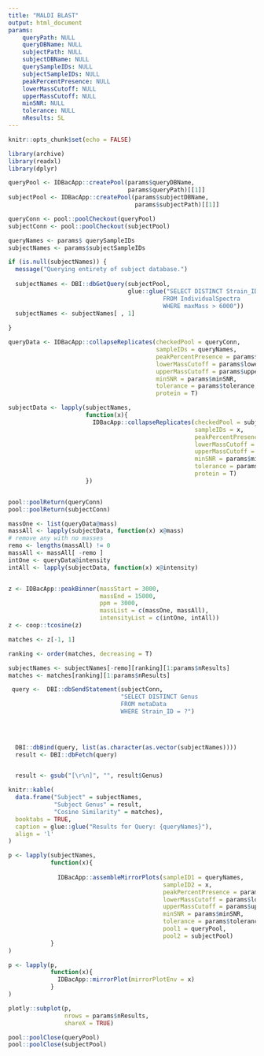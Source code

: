 ```yaml
---
title: "MALDI BLAST"
output: html_document
params:
    queryPath: NULL
    queryDBName: NULL
    subjectPath: NULL
    subjectDBName: NULL
    querySampleIDs: NULL
    subjectSampleIDs: NULL
    peakPercentPresence: NULL    
    lowerMassCutoff: NULL    
    upperMassCutoff: NULL    
    minSNR: NULL    
    tolerance: NULL  
    nResults: 5L  
---
```


```r
knitr::opts_chunk$set(echo = FALSE)
```



```r
library(archive)
library(readxl)
library(dplyr)
```



```r
queryPool <- IDBacApp::createPool(params$queryDBName,
                                  params$queryPath)[[1]]
subjectPool <- IDBacApp::createPool(params$subjectDBName,
                                    params$subjectPath)[[1]]

queryConn <- pool::poolCheckout(queryPool)
subjectConn <- pool::poolCheckout(subjectPool)


```

```r
queryNames <- params$ querySampleIDs
subjectNames <- params$subjectSampleIDs
```



```r
if (is.null(subjectNames)) {
  message("Querying entirety of subject database.")
  
  subjectNames <- DBI::dbGetQuery(subjectPool,
                                  glue::glue("SELECT DISTINCT Strain_ID
                                            FROM IndividualSpectra
                                            WHERE maxMass > 6000"))
  subjectNames <- subjectNames[ , 1]
  
}
```





```r

queryData <- IDBacApp::collapseReplicates(checkedPool = queryConn, 
                                          sampleIDs = queryNames,
                                          peakPercentPresence = params$peakPercentPresence,
                                          lowerMassCutoff = params$lowerMassCutoff,
                                          upperMassCutoff = params$upperMassCutoff,
                                          minSNR = params$minSNR,
                                          tolerance = params$tolerance,
                                          protein = T)

subjectData <- lapply(subjectNames,
                      function(x){
                        IDBacApp::collapseReplicates(checkedPool = subjectConn, 
                                                     sampleIDs = x,
                                                     peakPercentPresence = params$peakPercentPresence,
                                                     lowerMassCutoff = params$lowerMassCutoff,
                                                     upperMassCutoff = params$upperMassCutoff,
                                                     minSNR = params$minSNR,
                                                     tolerance = params$tolerance,
                                                     protein = T)
                      })


pool::poolReturn(queryConn)
pool::poolReturn(subjectConn)
```




```r
massOne <- list(queryData@mass)
massAll <- lapply(subjectData, function(x) x@mass)
# remove any with no masses
remo <- lengths(massAll) != 0
massAll <- massAll[ -remo ]
intOne <- queryData@intensity
intAll <- lapply(subjectData, function(x) x@intensity)


z <- IDBacApp::peakBinner(massStart = 3000,
                          massEnd = 15000,
                          ppm = 3000,
                          massList = c(massOne, massAll),
                          intensityList = c(intOne, intAll))
z <- coop::tcosine(z)
```


```r
matches <- z[-1, 1]

ranking <- order(matches, decreasing = T)

```





```r
subjectNames <- subjectNames[-remo][ranking][1:params$nResults]
matches <- matches[ranking][1:params$nResults]
```



```r


 query <-  DBI::dbSendStatement(subjectConn,
                                "SELECT DISTINCT Genus
                                FROM metaData
                                WHERE Strain_ID = ?")


  
  
  DBI::dbBind(query, list(as.character(as.vector(subjectNames))))
  result <- DBI::dbFetch(query)


  result <- gsub("[\r\n]", "", result$Genus)
```



```r

knitr::kable(
  data.frame("Subject" = subjectNames,
             "Subject Genus" = result,
             "Cosine Similarity" = matches),
  booktabs = TRUE,
  caption = glue::glue("Results for Query: {queryNames}"),
  align = 'l'
)

```


```r
p <- lapply(subjectNames,
            function(x){
              
              IDBacApp::assembleMirrorPlots(sampleID1 = queryNames,
                                            sampleID2 = x,
                                            peakPercentPresence = params$peakPercentPresence,
                                            lowerMassCutoff = params$lowerMassCutoff,
                                            upperMassCutoff = params$upperMassCutoff,
                                            minSNR = params$minSNR,
                                            tolerance = params$tolerance,
                                            pool1 = queryPool,
                                            pool2 = subjectPool)
            }
)
```






```r

p <- lapply(p,
            function(x){
              IDBacApp::mirrorPlot(mirrorPlotEnv = x)
            }
)

plotly::subplot(p,
                nrows = params$nResults,
                shareX = TRUE)

```





```r
pool::poolClose(queryPool)
pool::poolClose(subjectPool)
```


